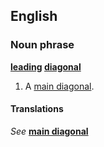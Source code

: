 ==English==
===Noun phrase===
'''[[leading]] [[diagonal]]'''

#{{linearalg}} A [[main diagonal]].

====Translations====
''See'' '''[[main diagonal]]'''